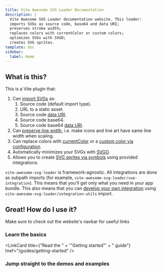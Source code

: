 ```yaml
---
title: Vite Awesome SVG Loader Documentation
description: |
  Vite Awesome SVG Loader documentation website. This loader:
  imports SVGs as source code, base64 and data URI;
  preserves stroke width;
  replaces colors with currentColor or custom colors;
  optimizes SVGs with SVGO;
  creates SVG sprites.
template: doc
sidebar:
  label: Home
---
```



## What is this?

This is a Vite plugin that:

1. Can [import SVGs](/guides/svg-loading-methods/) as:
   1. Source code (default import type).
   1. URL to a static asset.
   1. Source code [data URI](https://en.wikipedia.org/wiki/Data_URI_scheme).
   1. Source code base64.
   1. Source code base64 [data URI](https://en.wikipedia.org/wiki/Data_URI_scheme).
1. Can [preserve line width](/guides/available-transformations/#preserve-line-width), i.e. make icons and line art
have same line width when scaling.
1. Can replace colors with [currentColor](/guides/available-transformations/#replace-all-colors-with-currentcolor-value)
or a [custom color via configuration](/guides/available-transformations/#replace-colors-with-custom-values).
1. Automatically minimizes your SVGs with [SVGO](https://github.com/svg/svgo).
1. Allows you to create [SVG sprites via symbols](/guides/svg-loading-methods/#svg-symbols-sprites) using provided
integrations.

`vite-awesome-svg-loader` is framework-agnostic. All integrations are done as subpath imports
(for example, `vite-awesome-svg-loader/vue-integration`). This means that you'll get only what you need in your
app bundle. This also means that you can [develop your own integration](/guides/custom-integrations)
using `vite-awesome-svg-loader/integration-utils` import.

## Great! How do I use it?

<Aside>
  Make sure to check out the website's navbar for useful links
</Aside>

### Learn the basics

<LinkCard title={"Read the " + '"Getting started"' + " guide"} href="/guides/getting-started" />
<LinkCard title="Learn about SVG loading methods" href="/guides/svg-loading-methods" />
<LinkCard title="See configuration options" href="/loader-api-reference/interfaces/svgloaderoptions" />

### Jump straight to the demos and examples

<CardGrid>
  <LinkCard title="React" href="/react/quick-start" />
  <LinkCard title="Vue" href="/vue/quick-start" />
  <LinkCard title="Vanilla JS" href="/vanilla-js/quick-start" />
  <LinkCard title="Custom framework" href="/guides/custom-integrations" />
</CardGrid>